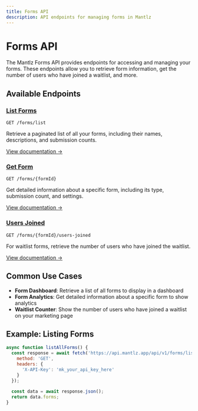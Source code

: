 ```yaml
---
title: Forms API
description: API endpoints for managing forms in Mantlz
---
```


# Forms API

The Mantlz Forms API provides endpoints for accessing and managing your forms. These endpoints allow you to retrieve form information, get the number of users who have joined a waitlist, and more.

## Available Endpoints

### [List Forms](/docs/api-reference/forms/list)

```
GET /forms/list
```

Retrieve a paginated list of all your forms, including their names, descriptions, and submission counts.

[View documentation →](/docs/api-reference/forms/list)

### [Get Form](/docs/api-reference/forms/get)

```
GET /forms/{formId}
```

Get detailed information about a specific form, including its type, submission count, and settings.

[View documentation →](/docs/api-reference/forms/get)

### [Users Joined](/docs/api-reference/forms/users-joined)

```
GET /forms/{formId}/users-joined
```

For waitlist forms, retrieve the number of users who have joined the waitlist.

[View documentation →](/docs/api-reference/forms/users-joined)

## Common Use Cases

- **Form Dashboard**: Retrieve a list of all forms to display in a dashboard
- **Form Analytics**: Get detailed information about a specific form to show analytics
- **Waitlist Counter**: Show the number of users who have joined a waitlist on your marketing page

## Example: Listing Forms

```javascript
async function listAllForms() {
  const response = await fetch('https://api.mantlz.app/api/v1/forms/list', {
    method: 'GET',
    headers: {
      'X-API-Key': 'mk_your_api_key_here'
    }
  });
  
  const data = await response.json();
  return data.forms;
}
``` 